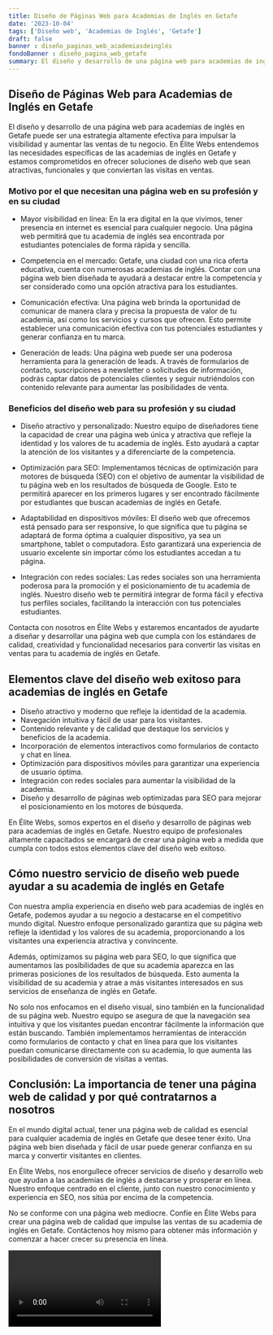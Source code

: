 ```yaml
---
title: Diseño de Páginas Web para Academias de Inglés en Getafe
date: '2023-10-04'
tags: ['Diseño web', 'Academias de Inglés', 'Getafe']
draft: false
banner : diseño_paginas_web_academiasdeinglés
fondoBanner : diseño_pagina_web_getafe
summary: El diseño y desarrollo de una página web para academias de inglés en Getafe puede ser una estrategia altamente efectiva para impulsar la visibilidad y aumentar las ventas de tu negocio. En Élite Webs entendemos las necesidades específicas de las academias de inglés en Getafe y estamos comprometidos en ofrecer soluciones de diseño web que sean atractivas, funcionales y que conviertan las visitas en ventas.
---
```


## Diseño de Páginas Web para Academias de Inglés en Getafe

El diseño y desarrollo de una página web para academias de inglés en Getafe puede ser una estrategia altamente efectiva para impulsar la visibilidad y aumentar las ventas de tu negocio. En Élite Webs entendemos las necesidades específicas de las academias de inglés en Getafe y estamos comprometidos en ofrecer soluciones de diseño web que sean atractivas, funcionales y que conviertan las visitas en ventas.

### Motivo por el que necesitan una página web en su profesión y en su ciudad

- Mayor visibilidad en línea: En la era digital en la que vivimos, tener presencia en internet es esencial para cualquier negocio. Una página web permitirá que tu academia de inglés sea encontrada por estudiantes potenciales de forma rápida y sencilla.

- Competencia en el mercado: Getafe, una ciudad con una rica oferta educativa, cuenta con numerosas academias de inglés. Contar con una página web bien diseñada te ayudará a destacar entre la competencia y ser considerado como una opción atractiva para los estudiantes.

- Comunicación efectiva: Una página web brinda la oportunidad de comunicar de manera clara y precisa la propuesta de valor de tu academia, así como los servicios y cursos que ofrecen. Esto permite establecer una comunicación efectiva con tus potenciales estudiantes y generar confianza en tu marca.

- Generación de leads: Una página web puede ser una poderosa herramienta para la generación de leads. A través de formularios de contacto, suscripciones a newsletter o solicitudes de información, podrás captar datos de potenciales clientes y seguir nutriéndolos con contenido relevante para aumentar las posibilidades de venta.

### Beneficios del diseño web para su profesión y su ciudad

- Diseño atractivo y personalizado: Nuestro equipo de diseñadores tiene la capacidad de crear una página web única y atractiva que refleje la identidad y los valores de tu academia de inglés. Esto ayudará a captar la atención de los visitantes y a diferenciarte de la competencia.

- Optimización para SEO: Implementamos técnicas de optimización para motores de búsqueda (SEO) con el objetivo de aumentar la visibilidad de tu página web en los resultados de búsqueda de Google. Esto te permitirá aparecer en los primeros lugares y ser encontrado fácilmente por estudiantes que buscan academias de inglés en Getafe.

- Adaptabilidad en dispositivos móviles: El diseño web que ofrecemos está pensado para ser responsive, lo que significa que tu página se adaptará de forma óptima a cualquier dispositivo, ya sea un smartphone, tablet o computadora. Esto garantizará una experiencia de usuario excelente sin importar cómo los estudiantes accedan a tu página.

- Integración con redes sociales: Las redes sociales son una herramienta poderosa para la promoción y el posicionamiento de tu academia de inglés. Nuestro diseño web te permitirá integrar de forma fácil y efectiva tus perfiles sociales, facilitando la interacción con tus potenciales estudiantes.

Contacta con nosotros en Élite Webs y estaremos encantados de ayudarte a diseñar y desarrollar una página web que cumpla con los estándares de calidad, creatividad y funcionalidad necesarios para convertir las visitas en ventas para tu academia de inglés en Getafe.

<GifSeo />

<Cta />

## Elementos clave del diseño web exitoso para academias de inglés en Getafe

- Diseño atractivo y moderno que refleje la identidad de la academia.
- Navegación intuitiva y fácil de usar para los visitantes.
- Contenido relevante y de calidad que destaque los servicios y beneficios de la academia.
- Incorporación de elementos interactivos como formularios de contacto y chat en línea.
- Optimización para dispositivos móviles para garantizar una experiencia de usuario óptima.
- Integración con redes sociales para aumentar la visibilidad de la academia.
- Diseño y desarrollo de páginas web optimizadas para SEO para mejorar el posicionamiento en los motores de búsqueda.

En Élite Webs, somos expertos en el diseño y desarrollo de páginas web para academias de inglés en Getafe. Nuestro equipo de profesionales altamente capacitados se encargará de crear una página web a medida que cumpla con todos estos elementos clave del diseño web exitoso.

## Cómo nuestro servicio de diseño web puede ayudar a su academia de inglés en Getafe

Con nuestra amplia experiencia en diseño web para academias de inglés en Getafe, podemos ayudar a su negocio a destacarse en el competitivo mundo digital. Nuestro enfoque personalizado garantiza que su página web refleje la identidad y los valores de su academia, proporcionando a los visitantes una experiencia atractiva y convincente.

Además, optimizamos su página web para SEO, lo que significa que aumentamos las posibilidades de que su academia aparezca en las primeras posiciones de los resultados de búsqueda. Esto aumenta la visibilidad de su academia y atrae a más visitantes interesados en sus servicios de enseñanza de inglés en Getafe.

No solo nos enfocamos en el diseño visual, sino también en la funcionalidad de su página web. Nuestro equipo se asegura de que la navegación sea intuitiva y que los visitantes puedan encontrar fácilmente la información que están buscando. También implementamos herramientas de interacción como formularios de contacto y chat en línea para que los visitantes puedan comunicarse directamente con su academia, lo que aumenta las posibilidades de conversión de visitas a ventas.

## Conclusión: La importancia de tener una página web de calidad y por qué contratarnos a nosotros

En el mundo digital actual, tener una página web de calidad es esencial para cualquier academia de inglés en Getafe que desee tener éxito. Una página web bien diseñada y fácil de usar puede generar confianza en su marca y convertir visitantes en clientes.

En Élite Webs, nos enorgullece ofrecer servicios de diseño y desarrollo web que ayudan a las academias de inglés a destacarse y prosperar en línea. Nuestro enfoque centrado en el cliente, junto con nuestro conocimiento y experiencia en SEO, nos sitúa por encima de la competencia.

No se conforme con una página web mediocre. Confíe en Élite Webs para crear una página web de calidad que impulse las ventas de su academia de inglés en Getafe. Contáctenos hoy mismo para obtener más información y comenzar a hacer crecer su presencia en línea.

<Video />

<CtaBot job='Academias de Inglés' city='Getafe'/>

<Gmaps query='Getafe+españa+maps' />